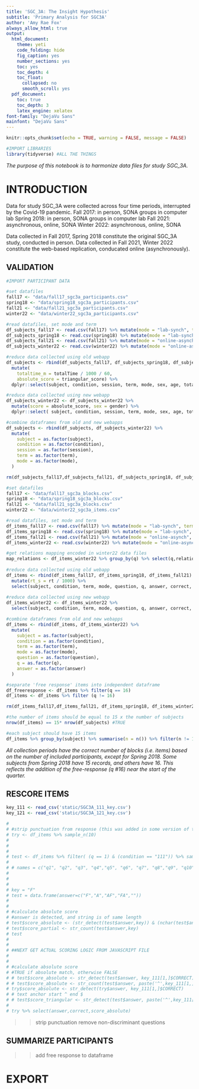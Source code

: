```yaml
---
title: 'SGC_3A: The Insight Hypothesis'
subtitle: 'Primary Analysis for SGC3A'
author: 'Amy Rae Fox'
always_allow_html: true  
output:
  html_document:
    theme: yeti
    code_folding: hide
    fig_caption: yes
    number_sections: yes
    toc: yes
    toc_depth: 4
    toc_float:
      collapsed: no
      smooth_scroll: yes
  pdf_document: 
    toc: true
    toc_depth: 3
    latex_engine: xelatex
font-family: "DejaVu Sans"
mainfont: "DejaVu Sans"
---
```


\newpage  

```r
knitr::opts_chunk$set(echo = TRUE, warning = FALSE, message = FALSE) 

#IMPORT LIBRARIES
library(tidyverse) #ALL THE THINGS

```

*The purpose of this notebook is to harmonize data files for study SGC_3A.*

# INTRODUCTION 
Data for study SGC_3A were collected across four time periods, interrupted by the Covid-19 pandemic. 
Fall 2017: in person, SONA groups in computer lab
Spring 2018: in person, SONA groups in computer lab
Fall 2021: asynchronous, online, SONA
Winter 2022: asynchronous, online, SONA

Data collected in Fall 2017, Spring 2018 constitute the original SGC_3A study, conducted in person. Data collected in Fall 2021, Winter 2022 constitute the web-based replication, conducated online (asynchronously). 

## VALIDATION

```r
#IMPORT PARTICIPANT DATA

#set datafiles
fall17 <- "data/fall17_sgc3a_participants.csv"
spring18 <- "data/spring18_sgc3a_participants.csv"
fall21 <- "data/fall21_sgc3a_participants.csv"
winter22 <- "data/winter22_sgc3a_participants.csv"

#read datafiles, set mode and term
df_subjects_fall17 <- read.csv(fall17) %>% mutate(mode = "lab-synch", term = "fall17")
df_subjects_spring18 <- read.csv(spring18) %>% mutate(mode = "lab-synch", term = "spring18")
df_subjects_fall21 <- read.csv(fall21) %>% mutate(mode = "online-asynch", term = "fall21")
df_subjects_winter22 <- read.csv(winter22) %>% mutate(mode = "online-asynch", term = "winter22")

#reduce data collected using old webapp
df_subjects <- rbind(df_subjects_fall17, df_subjects_spring18, df_subjects_fall21) %>% 
  mutate(
    totaltime_m = totalTime / 1000 / 60,  
    absolute_score = triangular_score) %>% 
  dplyr::select(subject, condition, session, term, mode, sex, age, totaltime_m, absolute_score)

#reduce data collected using new webapp
df_subjects_winter22 <- df_subjects_winter22 %>% 
  mutate(score = absolute_score, sex = gender) %>% 
  dplyr::select( subject, condition, session, term, mode, sex, age, totaltime_m, absolute_score)

#combine dataframes from old and new webapps
df_subjects <- rbind(df_subjects, df_subjects_winter22) %>% 
  mutate(
    subject = as.factor(subject),
    condition = as.factor(condition),
    session = as.factor(session),
    term = as.factor(term),
    mode = as.factor(mode),
  )

rm(df_subjects_fall17,df_subjects_fall21, df_subjects_spring18, df_subjects_winter22)
```


```r

#set datafiles
fall17 <- "data/fall17_sgc3a_blocks.csv"
spring18 <- "data/spring18_sgc3a_blocks.csv"
fall21 <- "data/fall21_sgc3a_blocks.csv"
winter22 <- "data/winter22_sgc3a_items.csv"

#read datafiles, set mode and term
df_items_fall17 <- read.csv(fall17) %>% mutate(mode = "lab-synch", term = "fall17")
df_items_spring18 <- read.csv(spring18) %>% mutate(mode = "lab-synch", term = "spring18")
df_items_fall21 <- read.csv(fall21) %>% mutate(mode = "online-asynch", term = "fall21")
df_items_winter22 <- read.csv(winter22) %>% mutate(mode = "online-asynch", term = "winter22")

#get relations mapping encoded in winter22 data files
map_relations <- df_items_winter22 %>% group_by(q) %>% select(q,relation) %>% unique()
  
#reduce data collected using old webapp
df_items <- rbind(df_items_fall17, df_items_spring18, df_items_fall21) %>% 
  mutate(rt_s = rt / 1000) %>% 
  select(subject, condition, term, mode, question, q, answer, correct, rt_s)
  
#reduce data collected using new webapp
df_items_winter22 <- df_items_winter22 %>% 
  select(subject, condition, term, mode, question, q, answer, correct, rt_s)

#combine dataframes from old and new webapps
df_items <- rbind(df_items, df_items_winter22) %>% 
  mutate(
    subject = as.factor(subject),
    condition = as.factor(condition),
    term = as.factor(term),
    mode = as.factor(mode),
    question = as.factor(question),
    q = as.factor(q),
    answer = as.factor(answer)
  )

#separate 'free response' items into independent dataframe 
df_freeresponse <- df_items %>% filter(q == 16)
df_items <- df_items %>% filter (q != 16)

rm(df_items_fall17,df_items_fall21, df_items_spring18, df_items_winter22)
```

```r

#the number of items should be equal to 15 x the number of subjects
nrow(df_items) == 15* nrow(df_subjects) #TRUE

#each subject should have 15 items
df_items %>% group_by(subject) %>% summarise(n = n()) %>% filter(n != 15) %>% nrow() == 0

```
_All collection periods have the correct number of blocks (i.e. items) based on the number of included participants, except for Spring 2018. Some subjects from Spring 2018 have 15 records, and others have 16. This reflects the addition of the free-response (q #16) near the start of the quarter._ 


## RESCORE ITEMS

```r
key_111 <- read_csv('static/SGC3A_111_key.csv')
key_121 <- read_csv('static/SGC3A_121_key.csv')
```





```r
# 
# #strip punctuation from response (this was added in some version of the web app and not others)
# try <- df_items %>% sample_n(10)
# 
# 
# 
# test <- df_items %>% filter( (q == 1) & (condition == "111")) %>% sample(10)
# 
# # names = c("q1", "q2", "q3", "q4","q5", "q6", "q7", "q8","q9", "q10", "q11", "q12","q13", "q14", "q15")
# 
# 
# 
# key = "F"
# test = data.frame(answer=c("F","A","AF","FA",""))
# 
# 
# #calculate absolute score
# #answer is detected, and string is of same length
# test$score_absolute <- (str_detect(test$answer,key)) & (nchar(test$answer) == nchar(key))
# test$score_partial <- str_count(test$answer,key)
# test
# 
# 
# ##NEXT GET ACTUAL SCORING LOGIC FROM JAVASCRIPT FILE
# 
# 
# #calculate absolute score
# #TRUE if absolute match, otherwise FALSE
# # test$score_absolute <- str_detect(test$answer, key_111[1,]$CORRECT)
# # test$score_absolute <- str_count(test$answer, paste('^',key_111[1,]$CORRECT,'$'))
# try$score_absolute <- str_detect(try$answer, key_111[1,]$CORRECT)
# # text anchor start ^ end $
# # test$score_triangular <- str_detect(test$answer, paste('^',key_111[1,]$TRIANGULAR,'$'))
# 
# try %>% select(answer,correct,score_absolute)
```
>>strip punctuation
>>remove non-discriminant questions

## SUMMARIZE PARTICIPANTS

>> add free response to dataframe

# EXPORT 